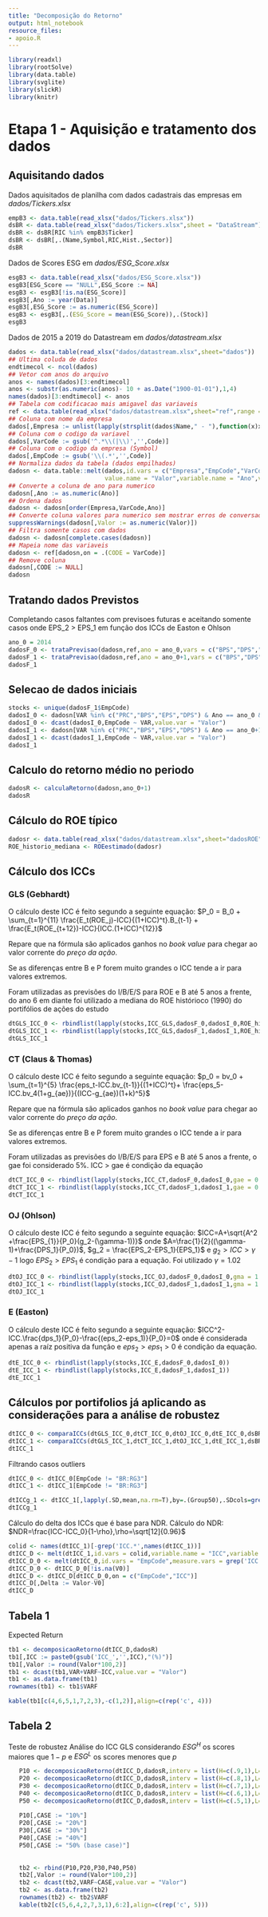 ```yaml
---
title: "Decomposição do Retorno"
output: html_notebook
resource_files:
- apoio.R
---
```


```r
library(readxl)
library(rootSolve)
library(data.table)
library(svglite)
library(slickR)
library(knitr)
```

# Etapa 1 - Aquisição e tratamento dos dados

## Aquisitando dados

Dados aquisitados de planilha com dados cadastrais das empresas em *dados/Tickers.xlsx*

```r

empB3 <- data.table(read_xlsx("dados/Tickers.xlsx"))
dsBR <- data.table(read_xlsx("dados/Tickers.xlsx",sheet = "DataStream"))
dsBR <- dsBR[RIC %in% empB3$Ticker]
dsBR <- dsBR[,.(Name,Symbol,RIC,Hist.,Sector)]
dsBR
```

Dados de Scores ESG em *dados/ESG_Score.xlsx*

```r
esgB3 <- data.table(read_xlsx("dados/ESG_Score.xlsx"))
esgB3[ESG_Score == "NULL",ESG_Score := NA]
esgB3 <- esgB3[!is.na(ESG_Score)]
esgB3[,Ano := year(Data)]
esgB3[,ESG_Score := as.numeric(ESG_Score)]
esgB3 <- esgB3[,.(ESG_Score = mean(ESG_Score)),.(Stock)]
esgB3
```

Dados de 2015 a 2019 do Datastream em *dados/datastream.xlsx*

```r
dados <- data.table(read_xlsx("dados/datastream.xlsx",sheet="dados"))
## Ultima coluda de dados
endtimecol <- ncol(dados)
## Vetor com anos do arquivo
anos <- names(dados)[3:endtimecol]
anos <- substr(as.numeric(anos)- 10 + as.Date("1900-01-01"),1,4)
names(dados)[3:endtimecol] <- anos
## Tabela com codificacao mais amigavel das variaveis
ref <- data.table(read_xlsx("dados/datastream.xlsx",sheet="ref",range = "B1:C26",col_names = c("CODE","VAR")))
## Coluna com nome da empresa
dados[,Empresa := unlist(lapply(strsplit(dados$Name," - "),function(x)x[1]))]
## Coluna com o codigo da variavel
dados[,VarCode := gsub('^.*\\(|\\)','',Code)]
## Coluna com o codigo da empresa (Symbol)
dados[,EmpCode := gsub('\\(.*','',Code)]
## Normaliza dados da tabela (dados empilhados)
dadosn <- data.table::melt(dados,id.vars = c("Empresa","EmpCode","VarCode"),measure = 3:endtimecol,
                           value.name = "Valor",variable.name = "Ano",variable.factor = F)
## Converte a coluna de ano para numerico
dadosn[,Ano := as.numeric(Ano)]
## Ordena dados
dadosn <- dadosn[order(Empresa,VarCode,Ano)]
## Converte coluna valores para numerico sem mostrar erros de conversao (campos sem dado)
suppressWarnings(dadosn[,Valor := as.numeric(Valor)])
## Filtra somente casos com dados
dadosn <- dadosn[complete.cases(dadosn)]
## Mapeia nome das variaveis
dadosn <- ref[dadosn,on = .(CODE = VarCode)]
## Remove coluna
dadosn[,CODE := NULL]
dadosn
```

## Tratando dados Previstos

Completando casos faltantes com previsoes futuras e aceitando somente casos onde EPS_2 \> EPS_1 em função dos ICCs de Easton e Ohlson

```r
ano_0 = 2014
dadosF_0 <- trataPrevisao(dadosn,ref,ano = ano_0,vars = c("BPS","DPS","EPS","ROE"))
dadosF_1 <- trataPrevisao(dadosn,ref,ano = ano_0+1,vars = c("BPS","DPS","EPS","ROE"))
dadosF_1
```

## Selecao de dados iniciais

```r
stocks <- unique(dadosF_1$EmpCode)
dadosI_0 <- dadosn[VAR %in% c("PRC","BPS","EPS","DPS") & Ano == ano_0 & EmpCode %in% stocks]
dadosI_0 <- dcast(dadosI_0,EmpCode ~ VAR,value.var = "Valor")
dadosI_1 <- dadosn[VAR %in% c("PRC","BPS","EPS","DPS") & Ano == ano_0+1 & EmpCode %in% stocks]
dadosI_1 <- dcast(dadosI_1,EmpCode ~ VAR,value.var = "Valor")
dadosI_1
```

## Calculo do retorno médio no periodo

```r
dadosR <- calculaRetorno(dadosn,ano_0+1)
dadosR
```

## Cálculo do ROE típico

```r
dadosr <- data.table(read_xlsx("dados/datastream.xlsx",sheet="dadosROE"))
ROE_historio_mediana <- ROEestimado(dadosr)
```

## Cálculo dos ICCs

### GLS (Gebhardt)

O cálculo deste ICC é feito segundo a seguinte equação: $P_0 = B_0 + \sum_{t=1}^{11} \frac{E_t(ROE_j)-ICC}{(1+ICC)^t}.B_{t-1} + \frac{E_t(ROE_{t+12})-ICC}{ICC.(1+ICC)^{12}}$

Repare que na fórmula são aplicados ganhos no *book value* para chegar ao valor corrente do *preço da ação*.

Se as diferenças entre B e P forem muito grandes o ICC tende a ir para valores extremos.

Foram utilizadas as previsões do I/B/E/S para ROE e B até 5 anos a frente, do ano 6 em diante foi utilizado a mediana do ROE histórioco (1990) do portifólios de ações do estudo

```r
dtGLS_ICC_0 <- rbindlist(lapply(stocks,ICC_GLS,dadosF_0,dadosI_0,ROE_historio_mediana))
dtGLS_ICC_1 <- rbindlist(lapply(stocks,ICC_GLS,dadosF_1,dadosI_1,ROE_historio_mediana))
dtGLS_ICC_1
```

### CT (Claus & Thomas)

O cálculo deste ICC é feito segundo a seguinte equação: $p_0 = bv_0 + \sum_{t=1}^{5} \frac{eps_t-ICC.bv_{t-1}}{(1+ICC)^t}+ \frac{eps_5-ICC.bv_4(1+g_{ae})}{(ICC-g_{ae})(1+k)^5}$

Repare que na fórmula são aplicados ganhos no *book value* para chegar ao valor corrente do *preço da ação*.

Se as diferenças entre B e P forem muito grandes o ICC tende a ir para valores extremos.

Foram utilizadas as previsões do I/B/E/S para EPS e B até 5 anos a frente, o gae foi considerado 5%. ICC > gae é condição da equação

```r
dtCT_ICC_0 <- rbindlist(lapply(stocks,ICC_CT,dadosF_0,dadosI_0,gae = 0.05))
dtCT_ICC_1 <- rbindlist(lapply(stocks,ICC_CT,dadosF_1,dadosI_1,gae = 0.05))
dtCT_ICC_1
```

### OJ (Ohlson)

O cálculo deste ICC é feito segundo a seguinte equação: 
$ICC=A+\sqrt{A^2 +\frac{EPS_{1}}{P_0}(g_2-(\gamma-1))}$
onde $A=\frac{1}{2}((\gamma-1)+\frac{DPS_1}{P_0})$,
$g_2 = \frac{EPS_2-EPS_1}{EPS_1}$ e $g_2>ICC>\gamma-1$ logo $EPS_2>EPS_1$ é condição para a equação.
Foi utilizado $\gamma =1.02$


```r
dtOJ_ICC_0 <- rbindlist(lapply(stocks,ICC_OJ,dadosF_0,dadosI_0,gma = 1.02))
dtOJ_ICC_1 <- rbindlist(lapply(stocks,ICC_OJ,dadosF_1,dadosI_1,gma = 1.02))
dtOJ_ICC_1
```

### E (Easton)

O cálculo deste ICC é feito segundo a seguinte equação: 
$ICC^2-ICC.\frac{dps_1}{P_0}-\frac{(eps_2-eps_1)}{P_0}=0$
onde é considerada apenas a raíz positiva da função e $eps_2>eps_1>0$ é condição da equação.


```r
dtE_ICC_0 <- rbindlist(lapply(stocks,ICC_E,dadosF_0,dadosI_0))
dtE_ICC_1 <- rbindlist(lapply(stocks,ICC_E,dadosF_1,dadosI_1))
dtE_ICC_1
```

## Cálculos por portifolios já aplicando as considerações para a análise de robustez

```r
dtICC_0 <- comparaICCs(dtGLS_ICC_0,dtCT_ICC_0,dtOJ_ICC_0,dtE_ICC_0,dsBR,esgB3)
dtICC_1 <- comparaICCs(dtGLS_ICC_1,dtCT_ICC_1,dtOJ_ICC_1,dtE_ICC_1,dsBR,esgB3)
dtICC_1
```

Filtrando casos outliers

```r
dtICC_0 <- dtICC_0[EmpCode != "BR:RG3"]
dtICC_1 <- dtICC_1[EmpCode != "BR:RG3"]
```

```r

dtICCg_1 <- dtICC_1[,lapply(.SD,mean,na.rm=T),by=.(Group50),.SDcols=grep('ICC.*',colnames(dtICC_0),value = T)]
dtICCg_1
```

Cálculo do delta dos ICCs que é base para NDR.
Cálculo do NDR: $NDR=\frac{ICC-ICC_0}{1-\rho},\rho=\sqrt[12]{0.96}$

```r
colid <- names(dtICC_1)[-grep('ICC.*',names(dtICC_1))]
dtICC_D <- melt(dtICC_1,id.vars = colid,variable.name = "ICC",variable.factor = F,value.name = "Valor")
dtICC_D_0 <- melt(dtICC_0,id.vars = "EmpCode",measure.vars = grep('ICC.*',names(dtICC_0),value = T),variable.name = "ICC",variable.factor = F,value.name = "V0")
dtICC_D_0 <- dtICC_D_0[!is.na(V0)]
dtICC_D <- dtICC_D[dtICC_D_0,on = c("EmpCode","ICC")]
dtICC_D[,Delta := Valor-V0]
dtICC_D
```

## Tabela 1
Expected Return

```r
tb1 <- decomposicaoRetorno(dtICC_D,dadosR)
tb1[,ICC := paste0(gsub('ICC_','',ICC),"(%)")]
tb1[,Valor := round(Valor*100,2)]
tb1 <- dcast(tb1,VAR+VARF~ICC,value.var = "Valor")
tb1 <- as.data.frame(tb1)
rownames(tb1) <- tb1$VARF

kable(tb1[c(4,6,5,1,7,2,3),-c(1,2)],align=c(rep('c', 4)))
```

## Tabela 2
Teste de robustez
Análise do ICC GLS considerando $ESG^H$ os scores maiores que $1-p$ e $ESG^L$ os scores menores que $p$ 

```r
   P10 <- decomposicaoRetorno(dtICC_D,dadosR,interv = list(H=c(.9,1),L=c(0,.1)))[ICC == "ICC_GLS"]
   P20 <- decomposicaoRetorno(dtICC_D,dadosR,interv = list(H=c(.8,1),L=c(0,.2)))[ICC == "ICC_GLS"]
   P30 <- decomposicaoRetorno(dtICC_D,dadosR,interv = list(H=c(.7,1),L=c(0,.3)))[ICC == "ICC_GLS"]
   P40 <- decomposicaoRetorno(dtICC_D,dadosR,interv = list(H=c(.6,1),L=c(0,.4)))[ICC == "ICC_GLS"]
   P50 <- decomposicaoRetorno(dtICC_D,dadosR,interv = list(H=c(.5,1),L=c(0,.5)))[ICC == "ICC_GLS"]
   
   P10[,CASE := "10%"]
   P20[,CASE := "20%"]
   P30[,CASE := "30%"]
   P40[,CASE := "40%"]
   P50[,CASE := "50% (base case)"]
   
   
   tb2 <- rbind(P10,P20,P30,P40,P50)
   tb2[,Valor := round(Valor*100,2)]
   tb2 <- dcast(tb2,VARF~CASE,value.var = "Valor")
   tb2 <- as.data.frame(tb2)
   rownames(tb2) <- tb2$VARF
   kable(tb2[c(5,6,4,2,7,3,1),6:2],align=c(rep('c', 5)))
```


